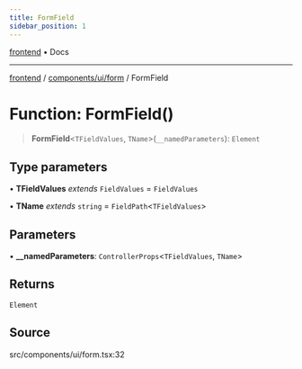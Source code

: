 ```yaml
---
title: FormField
sidebar_position: 1
---
```


[frontend](../../../..) • Docs

***

[frontend](../../../..) / [components/ui/form](..) / FormField

# Function: FormField()

> **FormField**\<`TFieldValues`, `TName`\>(`__namedParameters`): `Element`

## Type parameters

• **TFieldValues** *extends* `FieldValues` = `FieldValues`

• **TName** *extends* `string` = `FieldPath`\<`TFieldValues`\>

## Parameters

• **\_\_namedParameters**: `ControllerProps`\<`TFieldValues`, `TName`\>

## Returns

`Element`

## Source

src/components/ui/form.tsx:32
